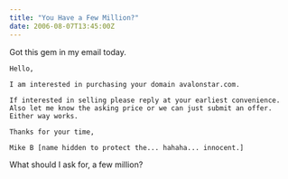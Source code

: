 ```yaml
---
title: "You Have a Few Million?"
date: 2006-08-07T13:45:00Z
---
```


Got this gem in my email today.

    Hello,

    I am interested in purchasing your domain avalonstar.com.

    If interested in selling please reply at your earliest convenience.
    Also let me know the asking price or we can just submit an offer.
    Either way works.

    Thanks for your time,

    Mike B [name hidden to protect the... hahaha... innocent.]

What should I ask for, a few million?
